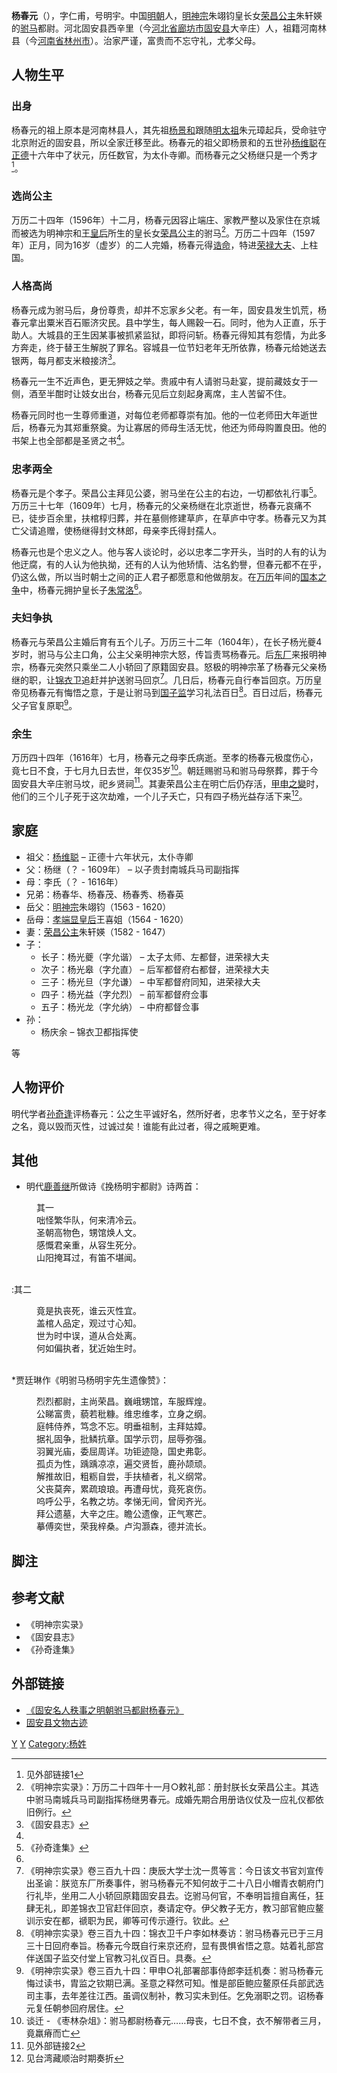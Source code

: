 '''杨春元'''（{{bd|1582年||1616年||Yang}}），字仁甫，号明宇。中国[[明朝|明朝]]人，[[明神宗|明神宗]]朱翊钧皇长女[[荣昌公主|荣昌公主]]朱轩媖的[[驸马|驸马]]都尉。河北固安县西辛里（今[[河北省|河北省]][[廊坊市|廊坊市]][[固安县|固安县]]大辛庄）人，祖籍河南林县（今[[河南省|河南省]][[林州市|林州市]]）。治家严谨，富贵而不忘守礼，尤孝父母。

==人物生平==

===出身===
杨春元的祖上原本是河南林县人，其先祖[[杨景和|杨景和]]跟随[[明太祖|明太祖]]朱元璋起兵，受命驻守北京附近的固安县，所以全家迁移至此。杨春元的祖父即杨景和的五世孙[[杨维聪|杨维聪]]在[[正德_(明朝)|正德]]十六年中了状元，历任数官，为太仆寺卿。而杨春元之父杨继只是一个秀才<ref>见外部链接1</ref>。

===选尚公主===

万历二十四年（1596年）十二月，杨春元因容止端庄、家教严整以及家住在京城而被选为明神宗和[[孝端显皇后|王皇后]]所生的皇长女[[荣昌公主|荣昌公主]]的驸马<ref>《明神宗实录》：万历二十四年十一月○敕礼部：册封朕长女荣昌公主。其选中驸马南城兵马司副指挥杨继男春元。成婚先期合用册诰仪仗及一应礼仪都依旧例行。</ref>。万历二十四年（1597年）正月，同为16岁（虚岁）的二人完婚，杨春元得[[诰命|诰命]]，特进[[荣禄大夫|荣禄大夫]]、上柱国。

===人格高尚===
杨春元成为驸马后，身份尊贵，却并不忘家乡父老。有一年，固安县发生饥荒，杨春元拿出粟米百石赈济灾民。县中学生，每人赐穀一石。同时，他为人正直，乐于助人。大城县的王生因某事被抓紧监狱，即将问斩。杨春元得知其有怨情，为此多方奔走，终于替王生解脱了罪名。容城县一位节妇老年无所依靠，杨春元给她送去银两，每月都支米粮接济<ref name="#1">《固安县志》</ref>。

杨春元一生不近声色，更无狎妓之举。贵戚中有人请驸马赴宴，提前藏妓女于一侧，酒至半酣时让妓女出台，杨春元见后立刻起身离席，主人苦留不住。

杨春元同时也一生尊师重道，对每位老师都尊崇有加。他的一位老师田大年逝世后，杨春元为其郑重祭奠。为让寡居的师母生活无忧，他还为师母购置良田。他的书架上也全部都是圣贤之书<ref name="#1"/>。

===忠孝两全===
杨春元是个孝子。荣昌公主拜见公婆，驸马坐在公主的右边，一切都依礼行事<ref name="#2">《孙奇逢集》</ref>。万历三十七年（1609年）七月，杨春元的父亲杨继在北京逝世，杨春元哀痛不已，徒步百余里，扶棺椁归葬，并在墓侧修建草庐，在草庐中守孝。杨春元又为其亡父请追赠，使杨继得封文林郎，母亲李氏得封孺人。

杨春元也是个忠义之人。他与客人谈论时，必以忠孝二字开头，当时的人有的认为他迂腐，有的人认为他执拗，还有的人认为他矫情、沽名釣譽，但春元都不在乎，仍这么做，所以当时朝士之间的正人君子都愿意和他做朋友。在[[万历|万历]]年间的[[国本之争|国本之争]]中，杨春元拥护皇长子[[朱常洛|朱常洛]]<ref name="#2"/>。

===夫妇争执===
杨春元与荣昌公主婚后育有五个儿子。万历三十二年（1604年），在长子杨光夔4岁时，驸马与公主口角，公主父亲明神宗大怒，传旨责骂杨春元。后[[东厂|东厂]]来报明神宗，杨春元突然只乘坐二人小轿回了原籍固安县。怒极的明神宗革了杨春元父亲杨继的职，让[[锦衣卫|锦衣卫]]追赶并护送驸马回京<ref>《明神宗实录》卷三百九十四：庚辰大学士沈一贯等言：今日该文书官刘宣传出圣谕：朕览东厂所奏事件，驸马杨春元不知何故于二十八日小帽青衣朝府门行礼毕，坐用二人小轿回原籍固安县去。讫驸马何官，不奉明旨擅自离任，狂肆无礼，即差锦衣卫官赶伴回京，奏请定夺。伊父教子无方，教习部官鲍应鳌训示安在都，禠职为民，卿等可传示遵行。钦此。</ref>。几日后，杨春元自行奉旨回京。万历皇帝见杨春元有悔悟之意，于是让驸马到[[国子监|国子监]]学习礼法百日<ref>《明神宗实录》卷三百九十四：锦衣卫千户李如林奏访：驸马杨春元已于三月三十日回府奉旨。杨春元今既自行来京还府，显有畏惧省悟之意。姑着礼部宫伴送国子监交付堂上官教习礼仪百日。具奏。</ref>。百日过后，杨春元父子官复原职<ref>《明神宗实录》卷三百九十四：甲申○礼部署部事侍郎李廷机奏：驸马杨春元悔过读书，胄监之钦期已满。圣意之释然可知。惟是部臣鲍应鳌原任兵部武选司主事，去年差往江西。虽调仪制补，教习实未到任。乞免溺职之罚。诏杨春元复任朝参回府居住。</ref>。

===余生===
万历四十四年（1616年）七月，杨春元之母李氏病逝。至孝的杨春元极度伤心，竟七日不食，于七月九日去世，年仅35岁<ref>谈迁 - 《枣林杂俎》：驸马都尉杨春元……母丧，七日不食，衣不解带者三月，竟羸瘠而亡</ref>。朝廷赐驸马和驸马母祭葬，葬于今固安县大辛庄驸马坟，祀乡贤祠<ref>见外部链接2</ref>。其妻荣昌公主在明亡后仍存活，[[甲申之變|甲申之變]]时，他们的三个儿子死于这次劫难，一个儿子夭亡，只有四子杨光益存活下来<ref>见台湾藏顺治时期奏折</ref>。

==家庭==
*祖父：[[杨维聪|杨维聪]] – 正德十六年状元，太仆寺卿
*父：杨继（？ - 1609年） – 以子贵封南城兵马司副指挥
*母：李氏（？ - 1616年）
*兄弟：杨春华、杨春茂、杨春秀、杨春英
*岳父：[[明神宗|明神宗]]朱翊钧（1563 - 1620）
*岳母：[[孝端显皇后|孝端显皇后]]王喜姐（1564 - 1620）
*妻：[[荣昌公主|荣昌公主]]朱轩媖（1582 - 1647）
*子：
**长子：杨光夔（字允谐） – 太子太师、左都督，进荣禄大夫
**次子：杨光皋（字允直） – 后军都督府右都督，进荣禄大夫
**三子：杨光旦（字允谦） – 中军都督府同知，进荣禄大夫
**四子：杨光益（字允烈） – 前军都督府佥事
**五子：杨光龙（字允纳） – 中府都督佥事
*孙：
**杨庆余 – 锦衣卫都指挥使 
等

==人物评价==
明代学者[[孙奇逢|孙奇逢]]评杨春元：公之生平诚好名，然所好者，忠孝节义之名，至于好孝之名，竟以毁而灭性，过诚过矣！谁能有此过者，得之戚畹更难。

==其他==
*明代[[鹿善继|鹿善继]]所做诗《挽杨明宇都尉》诗两首：
:其一
:咄怪繁华队，何来清冷云。
:圣朝高物色，甥馆焕人文。
:感慨君亲重，从容生死分。
:山阳掩耳过，有笛不堪闻。
<br/>
:其二
:竟是执丧死，谁云灭性宜。
:盖棺人品定，观过寸心知。
:世为时中误，道从合处离。
:何如偏执者，犹近始生时。
<br/>
*贾廷琳作《明驸马杨明宇先生遗像赞》：
:烈烈都尉，主尚荣昌。巍峨甥馆，车服辉煌。
:公睇富贵，藐若秕糠。维忠维孝，立身之纲。
:庭帏侍养，笃念不忘。明垂祖制，主拜姑嫜。
:据礼固争，批鳞抗章。国学示罚，屈辱弥强。
:羽翼光庙，委屈周详。功钜迹隐，国史弗彰。
:孤贞为性，踽踽凉凉，遍交贤哲，鹿孙颉顽。
:解推故旧，粗粝自尝，手扶植者，礼义纲常。
:父丧莫奔，累疏琅琅。再遭母忧，竟死哀伤。
:呜呼公乎，名教之坊。孝悌无间，曾闵齐光。
:拜公遗墓，大辛之庄。瞻公遗像，正气寒芒。
:摹傅奕世，荣我梓桑。卢沟灏森，德并流长。

==脚注==
<references />

==参考文献==
*《明神宗实录》
*《固安县志》
*《孙奇逢集》

==外部链接==
*[https://web.archive.org/web/20100515021815/http://www.lfguan.gov.cn/new/Html/news/zhaoshangyinzi/rwlszk/lswh/wwgj000.html 《固安名人秩事之明朝驸马都尉杨春元》]
*[https://web.archive.org/web/20100515021815/http://www.lfguan.gov.cn/new/Html/news/zhaoshangyinzi/rwlszk/lswh/wwgj000.html 固安县文物古迹]

[[Category:明朝驸马都尉|Y]]
[[Category:固安人|Y]]
[[Category:杨姓|Category:杨姓]]